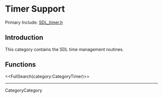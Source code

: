<!-- #master-page:CategoryTemplate -->
<!-- #master-date:Unknown-Date -->
<!-- format wiki -->
<!-- language en -->

= Timer Support =

Primary Include:  [http://hg.libsdl.org/SDL/file/68dfd6df47da/include/SDL_timer.h SDL_timer.h]


== Introduction ==

This category contains the SDL time management routines.

== Functions ==

<<FullSearch(category:CategoryTimer)>>

----
CategoryCategory
